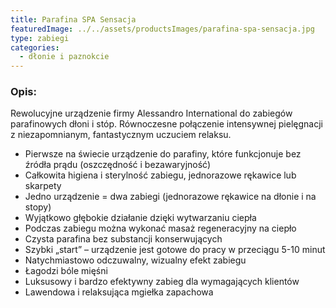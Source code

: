 ```yaml
---
title: Parafina SPA Sensacja
featuredImage: ../../assets/productsImages/parafina-spa-sensacja.jpg
type: zabiegi
categories:
  - dłonie i paznokcie
---
```


<h3>Opis:</h3>

Rewolucyjne urządzenie firmy Alessandro International do zabiegów parafinowych dłoni i stóp. Równoczesne połączenie intensywnej pielęgnacji z niezapomnianym, fantastycznym uczuciem relaksu.

- Pierwsze na świecie urządzenie do parafiny, które funkcjonuje bez źródła prądu (oszczędność i bezawaryjność)
- Całkowita higiena i sterylność zabiegu, jednorazowe rękawice lub skarpety
- Jedno urządzenie = dwa zabiegi (jednorazowe rękawice na dłonie i na stopy)
- Wyjątkowo głębokie działanie dzięki wytwarzaniu ciepła
- Podczas zabiegu można wykonać masaż regeneracyjny na ciepło
- Czysta parafina bez substancji konserwujących
- Szybki „start” – urządzenie jest gotowe do pracy w przeciągu 5-10 minut
- Natychmiastowo odczuwalny, wizualny efekt zabiegu
- Łagodzi bóle mięśni
- Luksusowy i bardzo efektywny zabieg dla wymagających klientów
- Lawendowa i relaksująca mgiełka zapachowa
